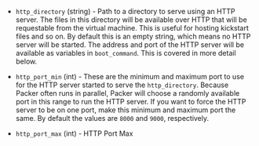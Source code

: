 <!-- Code generated from the comments of the HTTPConfig struct in common/http_config.go; DO NOT EDIT MANUALLY -->

- `http_directory` (string) - Path to a directory to serve using an HTTP server. The files in this
  directory will be available over HTTP that will be requestable from the
  virtual machine. This is useful for hosting kickstart files and so on.
  By default this is an empty string, which means no HTTP server will be
  started. The address and port of the HTTP server will be available as
  variables in `boot_command`. This is covered in more detail below.

- `http_port_min` (int) - These are the minimum and maximum port to use for the HTTP server
  started to serve the `http_directory`. Because Packer often runs in
  parallel, Packer will choose a randomly available port in this range to
  run the HTTP server. If you want to force the HTTP server to be on one
  port, make this minimum and maximum port the same. By default the values
  are `8000` and `9000`, respectively.

- `http_port_max` (int) - HTTP Port Max
